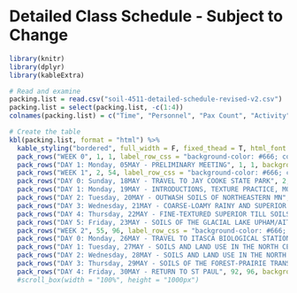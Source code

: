 # Detailed Class Schedule - Subject to Change

```r
library(knitr)
library(dplyr)
library(kableExtra)

# Read and examine
packing.list = read.csv("soil-4511-detailed-schedule-revised-v2.csv")
packing.list = select(packing.list, -c(1:4))
colnames(packing.list) = c("Time", "Personnel", "Pax Count", "Activity", "Location", "Leader", "Comments")

# Create the table
kbl(packing.list, format = "html") %>%
  kable_styling("bordered", full_width = F, fixed_thead = T, html_font = "arial") %>%
  pack_rows("WEEK 0", 1, 1, label_row_css = "background-color: #666; color: #fff;") %>%
  pack_rows("DAY 1: Monday, 05MAY - PRELIMINARY MEETING", 1, 1, background = "grey80") %>%
  pack_rows("WEEK 1", 2, 54, label_row_css = "background-color: #666; color: #fff;") %>%
  pack_rows("DAY 0: Sunday, 18MAY - TRAVEL TO JAY COOKE STATE PARK", 2, 6, background = "grey80") %>%
  pack_rows("DAY 1: Monday, 19MAY - INTRODUCTIONS, TEXTURE PRACTICE, MORPHOLOGICAL DESCRIPTIONS OF SOIL AT FDLTCC", 7, 17, background = "grey80") %>%
  pack_rows("DAY 2: Tuesday, 20MAY - OUTWASH SOILS OF NORTHEASTERN MN", 18, 27, background = "grey80") %>%
  pack_rows("DAY 3: Wednesday, 21MAY - COARSE-LOAMY RAINY AND SUPERIOR TILL SOILS OF NORTHEASTERN MN", 28, 37, background = "grey80") %>%
  pack_rows("DAY 4: Thursday, 22MAY - FINE-TEXTURED SUPERIOR TILL SOILS OF NORTHEASTERN MN", 38, 47, background = "grey80") %>%
  pack_rows("DAY 5: Friday, 23MAY - SOILS OF THE GLACIAL LAKE UPHAM/AITKIN BASIN & RETURN TO ST PAUL", 48, 54, background = "grey80") %>%
  pack_rows("WEEK 2", 55, 96, label_row_css = "background-color: #666; color: #fff;") %>%
  pack_rows("DAY 0: Monday, 26MAY - TRAVEL TO ITASCA BIOLOGICAL STATION", 55, 58, background = "grey80") %>%
  pack_rows("DAY 1: Tuesday, 27MAY - SOILS AND LAND USE IN THE NORTH CENTRAL FORESTS", 59, 68, background = "grey80") %>%
  pack_rows("DAY 2: Wednesday, 28MAY - SOILS AND LAND USE IN THE NORTH CENTRAL FORESTS", 69, 78, background = "grey80") %>%
  pack_rows("DAY 3: Thursday, 29MAY - SOILS OF THE FOREST-PRAIRIE TRANSITION", 79, 91, background = "grey80") %>%
  pack_rows("DAY 4: Friday, 30MAY - RETURN TO ST PAUL", 92, 96, background = "grey80") 
  #scroll_box(width = "100%", height = "1000px")
```
